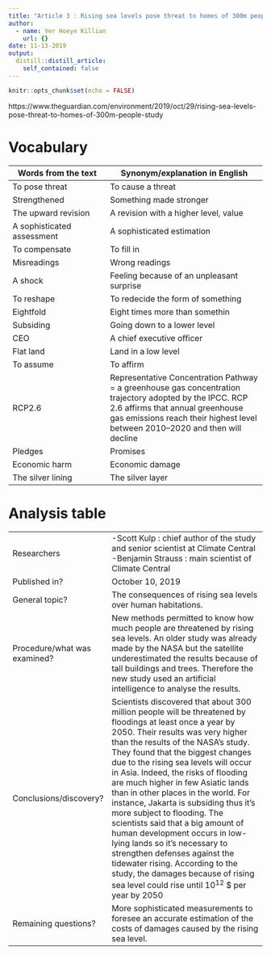 ```yaml
---
title: "Article 3 : Rising sea levels pose threat to homes of 300m people – study "
author:
  - name: Ver Hoeye Killian
    url: {}
date: 11-13-2019
output:
  distill::distill_article:
    self_contained: false
---
```


```r
knitr::opts_chunk$set(echo = FALSE)
```

https://www.theguardian.com/environment/2019/oct/29/rising-sea-levels-pose-threat-to-homes-of-300m-people-study

# Vocabulary 

| Words from the text  | Synonym/explanation in English |
| -------------------  | ------------------------------ |
| To pose threat       | To cause a threat   |
| Strengthened         | Something made stronger  |
| The upward revision  | A revision with a higher level, value  |
| A sophisticated assessment  | A sophisticated estimation  |
| To compensate        | To fill in  |
| Misreadings          | Wrong readings |
| A shock              | Feeling because of an unpleasant surprise  |
| To reshape           | To redecide the form of something  |
| Eightfold            | Eight times more than somethin  |
| Subsiding            | Going down to a lower level  |
| CEO                  | A chief executive officer  |
| Flat land            | Land in a low level  |
| To assume            | To affirm  |
| RCP2.6               | Representative Concentration Pathway = a greenhouse gas concentration trajectory adopted by the IPCC. RCP 2.6 affirms that annual greenhouse gas emissions reach their highest level between 2010–2020 and then will decline |
| Pledges              | Promises  |
| Economic harm        | Economic damage  |
| The silver lining    | The silver layer  |

# Analysis table 
|                              |                                                                     |
| ---------------------------- | ------------------------------------------------------------------- |
| Researchers                  | -Scott Kulp : chief author of the study and senior scientist at Climate Central  -Benjamin Strauss : main scientist of Climate Central |
| Published in?                | October 10, 2019 |
| General topic?               | The consequences of rising sea levels over human habitations. |
| Procedure/what was examined? | New methods permitted to know how much people are threatened by rising sea levels. An older study was already made by the NASA but the satellite underestimated the results because of tall buildings and trees. Therefore the new study used an artificial intelligence to analyse the results. |
| Conclusions/discovery?       | Scientists discovered that about 300 million people will be threatened by floodings at least once a year by 2050. Their results was very higher than the results of the NASA’s study. They found that the biggest changes due to the rising sea levels will occur in Asia. Indeed, the risks of flooding are much higher in few Asiatic lands than in other places in the world. For instance, Jakarta is subsiding thus it’s more subject to flooding. The scientists said that a big amount of human development occurs in low-lying lands so it’s necessary to strengthen defenses against the tidewater rising. According to the study, the damages because of rising sea level could rise until 10<sup>12</sup> $ per year by 2050 |
| Remaining questions?         | More sophisticated measurements to foresee an accurate estimation of the costs of damages caused by the rising sea level. |
